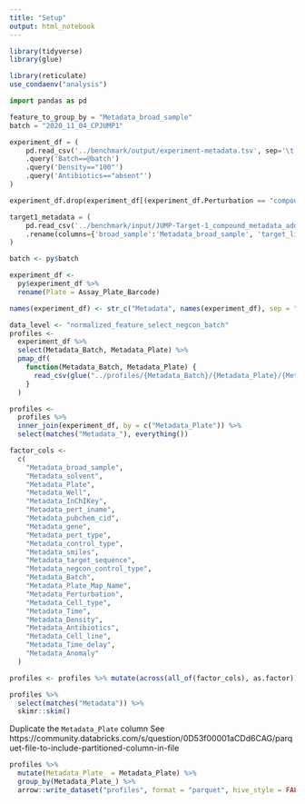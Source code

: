 ```yaml
---
title: "Setup"
output: html_notebook
---
```


```r
library(tidyverse)
library(glue)
```


```r
library(reticulate)
use_condaenv("analysis")
```


```python
import pandas as pd

feature_to_group_by = "Metadata_broad_sample"
batch = "2020_11_04_CPJUMP1"

experiment_df = (
    pd.read_csv('../benchmark/output/experiment-metadata.tsv', sep='\t')
    .query('Batch==@batch')
    .query('Density=="100"')
    .query('Antibiotics=="absent"')
)

experiment_df.drop(experiment_df[(experiment_df.Perturbation == "compound") & (experiment_df.Cell_line == "Cas9")].index, inplace=True)

target1_metadata = (
    pd.read_csv('../benchmark/input/JUMP-Target-1_compound_metadata_additional_annotations.tsv', sep='\t', usecols=['broad_sample', 'target_list'])
    .rename(columns={'broad_sample':'Metadata_broad_sample', 'target_list':'Metadata_target_list'})
)
```


```r
batch <- py$batch
```


```r
experiment_df <- 
  py$experiment_df %>%
  rename(Plate = Assay_Plate_Barcode)

names(experiment_df) <- str_c("Metadata", names(experiment_df), sep = "_")
```


```r
data_level <- "normalized_feature_select_negcon_batch"
profiles <-
  experiment_df %>%
  select(Metadata_Batch, Metadata_Plate) %>%
  pmap_df(
    function(Metadata_Batch, Metadata_Plate) {
      read_csv(glue("../profiles/{Metadata_Batch}/{Metadata_Plate}/{Metadata_Plate}_{data_level}.csv.gz"), show_col_types = FALSE)
    }
  )
```


```r
profiles <- 
  profiles %>%
  inner_join(experiment_df, by = c("Metadata_Plate")) %>% 
  select(matches("Metadata_"), everything())
```


```r
factor_cols <-
  c(
    "Metadata_broad_sample",
    "Metadata_solvent",
    "Metadata_Plate",
    "Metadata_Well",
    "Metadata_InChIKey",
    "Metadata_pert_iname",
    "Metadata_pubchem_cid",
    "Metadata_gene",
    "Metadata_pert_type",
    "Metadata_control_type",
    "Metadata_smiles",
    "Metadata_target_sequence",
    "Metadata_negcon_control_type",
    "Metadata_Batch",
    "Metadata_Plate_Map_Name",
    "Metadata_Perturbation",
    "Metadata_Cell_type",
    "Metadata_Time",
    "Metadata_Density",
    "Metadata_Antibiotics",
    "Metadata_Cell_line",
    "Metadata_Time_delay",
    "Metadata_Anomaly"
  )

profiles <- profiles %>% mutate(across(all_of(factor_cols), as.factor))
```


```r
profiles %>% 
  select(matches("Metadata")) %>% 
  skimr::skim()
```
Duplicate the `Metadata_Plate` column
See https://community.databricks.com/s/question/0D53f00001aCDd6CAG/parquet-file-to-include-partitioned-column-in-file

```r
profiles %>%
  mutate(Metadata_Plate_ = Metadata_Plate) %>%
  group_by(Metadata_Plate_) %>%
  arrow::write_dataset("profiles", format = "parquet", hive_style = FALSE)
```


